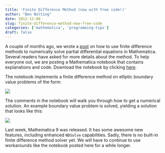 ```yaml
---
title: 'Finite Difference Method (now with free code!)'
author: "Ben Nolting"
date: 2012-12-08
slug: finite-difference-method-now-free-code
categories: ['mathematica', 'programming-tips']
draft: false
---
```


A couple of months ago, we wrote a [post](/post/numerically-solving-pdes-mathematica-finite-differences/) on how to use finite difference methods to numerically solve partial differential equations in Mathematica. Several readers have asked for more details about the method. To help everyone out, we are posting a Mathematica notebook that contains explanations and code. Download the notebook by clicking [here](/code/FiniteDiff1.nb). 

The notebook implements a finite difference method on elliptic boundary value problems of the form: 

![](/img/FD.jpg) 

The comments in the notebook will walk you through how to get a numerical solution. An example boundary value problem is solved, yielding a solution that looks like this:

![](/img/FiniteDiff.jpg) 

Last week, Mathematica 9 was released. It has some awesome new features, including enhanced `NDSolve` capabilities. Sadly, there is no built-in finite difference method solver yet. We will have to continue to use workarounds like the notebook posted here for a while longer.